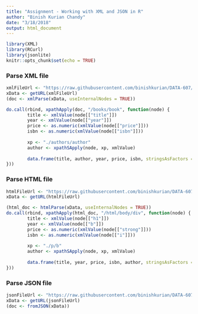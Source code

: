 ```yaml
---
title: "Assignment - Working with XML and JSON in R"
author: "Binish Kurian Chandy"
date: "3/18/2018"
output: html_document
---
```


```r
library(XML)
library(RCurl)
library(jsonlite)
knitr::opts_chunk$set(echo = TRUE)
```

### Parse XML file 
```r
xmlFileUrl <- "https://raw.githubusercontent.com/binishkurian/DATA-607/master/week-05/movie.xml"
xData <- getURL(xmlFileUrl)
(doc <- xmlParse(xData, useInternalNodes = TRUE))

do.call(rbind, xpathApply(doc, "/books/book", function(node) {
        title <- xmlValue(node[["title"]])
        year <- xmlValue(node[["year"]])
        price <- as.numeric(xmlValue(node[["price"]]))
        isbn <- as.numeric(xmlValue(node[["isbn"]]))
        
        xp <- "./authors/author"
        author <- xpathSApply(node, xp, xmlValue)
        
        data.frame(title, author, year, price, isbn, stringsAsFactors = FALSE)
}))
```

### Parse HTML file 
```r
htmlFileUrl <- "https://raw.githubusercontent.com/binishkurian/DATA-607/master/week-05/movie.html"
xData <- getURL(htmlFileUrl)

(html_doc <- htmlParse(xData, useInternalNodes = TRUE))
do.call(rbind, xpathApply(html_doc, "/html/body/div", function(node) {
        title <- xmlValue(node[["h1"]])
        year <- xmlValue(node[["b"]])
        price <- as.numeric(xmlValue(node[["strong"]]))
        isbn <- as.numeric(xmlValue(node[["i"]]))
        
        xp <- "./p/b"
        author <- xpathSApply(node, xp, xmlValue)
        
        data.frame(title, year, price, isbn, author, stringsAsFactors = FALSE)
}))
```

### Parse JSON file 
```r
jsonFileUrl <- "https://raw.githubusercontent.com/binishkurian/DATA-607/master/week-05/movie.json"
xData <- getURL(jsonFileUrl)
(doc <- fromJSON(xData))
```